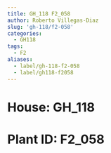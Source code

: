 ```yaml
---
title: GH_118 F2_058
author: Roberto Villegas-Diaz
slug: 'gh-118/f2-058'
categories:
  - GH118
tags:
  - F2
aliases:
  - label/gh-118-f2-058
  - label/gh118-f2058
---
```


# **House**: GH_118
# **Plant ID**: F2_058

